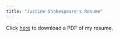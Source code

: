 ```yaml
---
title: "Justine Shakespeare's Resume"
---
```


Click [here](JustineShakespeare_Resume2025.pdf) to download a PDF of my resume. 